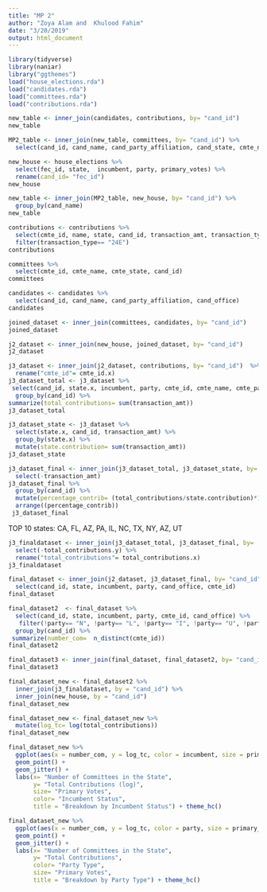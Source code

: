 ```yaml
---
title: "MP 2"
author: "Zoya Alam and  Khulood Fahim"
date: "3/20/2019"
output: html_document
---
```


```r
library(tidyverse)
library(naniar)
library("ggthemes")
load("house_elections.rda")
load("candidates.rda")
load("committees.rda")
load("contributions.rda")
```


```r
new_table <- inner_join(candidates, contributions, by= "cand_id")
new_table
```


```r
MP2_table <- inner_join(new_table, committees, by= "cand_id") %>%
  select(cand_id, cand_name, cand_party_affiliation, cand_state, cmte_name, cmte_state, connected_org_name)
```


```r
new_house <- house_elections %>%
  select(fec_id, state,  incumbent, party, primary_votes) %>%
  rename(cand_id= "fec_id")
new_house 
```


```r
new_table <- inner_join(MP2_table, new_house, by= "cand_id") %>%
  group_by(cand_name)
new_table
```


```r
contributions <- contributions %>%
  select(cmte_id, name, state, cand_id, transaction_amt, transaction_type) %>%
  filter(transaction_type== "24E")
contributions
```


```r
committees %>%
  select(cmte_id, cmte_name, cmte_state, cand_id) 
committees
```


```r
candidates <- candidates %>%
  select(cand_id, cand_name, cand_party_affiliation, cand_office)
candidates
```


```r
joined_dataset <- inner_join(committees, candidates, by= "cand_id")
joined_dataset
```


```r
j2_dataset <- inner_join(new_house, joined_dataset, by= "cand_id")
j2_dataset
```


```r
j3_dataset <- inner_join(j2_dataset, contributions, by= "cand_id")  %>%
  rename("cmte_id"= cmte_id.x)
j3_dataset_total <- j3_dataset %>%
 select(cand_id, state.x, incumbent, party, cmte_id, cmte_name, cmte_party_affiliation, cand_party_affiliation, cand_office, state.y, transaction_amt) %>%
  group_by(cand_id) %>%
summarize(total_contributions= sum(transaction_amt)) 
j3_dataset_total
```


```r
j3_dataset_state <- j3_dataset %>%
  select(state.x, cand_id, transaction_amt) %>%
  group_by(state.x) %>%
  mutate(state.contribution= sum(transaction_amt)) 
j3_dataset_state
```


```r
j3_dataset_final <- inner_join(j3_dataset_total, j3_dataset_state, by= "cand_id") %>%
  select(-transaction_amt)
j3_dataset_final %>%
  group_by(cand_id) %>%
  mutate(percentage_contrib= (total_contributions/state.contribution)*100) %>%
  arrange((percentage_contrib))
 j3_dataset_final
```
  
  TOP 10 states: CA, FL, AZ, PA, IL, NC, TX, NY, AZ, UT
  

```r
j3_finaldataset <- inner_join(j3_dataset_total, j3_dataset_final, by=  "cand_id") %>%
  select(-total_contributions.y) %>%
  rename("total_contributions"= total_contributions.x)
j3_finaldataset
```

```r
final_dataset <- inner_join(j2_dataset, j3_dataset_final, by= "cand_id") %>%
  select(cand_id, state, incumbent, party, cand_office, cmte_id) 
final_dataset
```

```r
final_dataset2  <- final_dataset %>%
  select(cand_id, state, incumbent, party, cmte_id, cand_office) %>%
   filter(!party== "N", !party== "L", !party== "I", !party== "U", !party== "W") %>%
  group_by(cand_id) %>%
 summarize(number_com=  n_distinct(cmte_id))
final_dataset2
```

```r
final_dataset3 <- inner_join(final_dataset, final_dataset2, by= "cand_id")
final_dataset3
```

```r
final_dataset_new <- final_dataset2 %>%
  inner_join(j3_finaldataset, by = "cand_id") %>%
  inner_join(new_house, by = "cand_id")
final_dataset_new
```


```r
final_dataset_new <- final_dataset_new %>% 
  mutate(log_tc= log(total_contributions)) 
final_dataset_new
```

```r
final_dataset_new %>%
  ggplot(aes(x = number_com, y = log_tc, color = incumbent, size = primary_votes)) +
  geom_point() +
  geom_jitter() +
  labs(x= "Number of Committees in the State", 
       y= "Total Contributions (log)", 
       size= "Primary Votes", 
       color= "Incumbent Status", 
       title = "Breakdown by Incumbent Status") + theme_hc()
```

```r
final_dataset_new %>%
  ggplot(aes(x = number_com, y = log_tc, color = party, size = primary_votes)) +
  geom_point() +
  geom_jitter() +
  labs(x= "Number of Committees in the State", 
       y= "Total Contributions", 
       color= "Party Type", 
       size= "Primary Votes", 
       title = "Breakdown by Party Type") + theme_hc()
```






